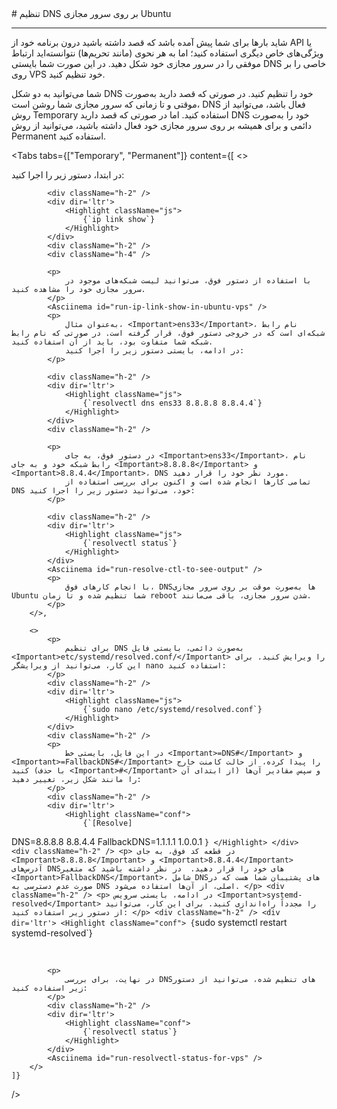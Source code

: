 
<Layout>
<Head>
<title>مستندات تنظیم DNS بر روی سرور مجازی Ubuntu - لیارا</title>
<meta property="og:title" content="مستندات خدمات رایانش ابری لیارا" />
<meta property="og:description" content="مستندات مربوط به نحوه تنظیم DNS بر روی سرور مجازی Ubuntu در سرور مجازی Ubuntu در لیارا"  />
</Head>
# تنظیم DNS بر روی سرور مجازی Ubuntu
<hr className="mb-2" />

شاید بارها برای شما پیش آمده باشد که قصد داشته باشید درون برنامه خود از API یا ویژگی‌های خاص دیگری استفاده کنید؛ اما به هر نحوی (مانند تحریم‌ها) نتوانسته‌اید ارتباط موفقی را در سرور مجازی خود شکل دهید. در این صورت شما بایستی DNS خاصی را بر روی VPS خود تنظیم کنید.

<div className="h-4" />

شما می‌توانید به دو شکل DNS خود را تنظیم کنید. در صورتی که قصد دارید به‌صورت موقتی و تا زمانی که سرور مجازی شما روشن است، DNS فعال باشد، می‌توانید از روش Temporary استفاده کنید. اما در صورتی که قصد دارید DNS خود را به‌صورت دائمی و برای همیشه بر روی سرور مجازی خود فعال داشته باشید، می‌توانید از روش Permanent استفاده کنید.


<Tabs 
    tabs={["Temporary", "Permanent"]} 
    content={[
        <>
            <p>
                در ابتدا، دستور زیر را اجرا کنید:
            </p>

            <div className="h-2" />
            <div dir='ltr'>
                <Highlight className="js">
                    {`ip link show`}
                </Highlight>
            </div>
            <div className="h-2" />
            <div className="h-4" />

            <p>
                با استفاده از دستور فوق، می‌توانید لیست شبکه‌های موجود در سرور مجازی خود را مشاهده کنید.
            </p>
            <Asciinema id="run-ip-link-show-in-ubuntu-vps" />
            <p>
                به‌عنوان مثال، <Important>ens33</Important>، نام رابط شبکه‌ای است که در خروجی دستور فوق، قرار گرفته است. در صورتی که نام رابط شبکه شما متفاوت بود، باید از آن استفاده کنید.
                در ادامه، بایستی دستور زیر را اجرا کنید:
            </p>

            <div className="h-2" />
            <div dir='ltr'>
                <Highlight className="js">
                    {`resolvectl dns ens33 8.8.8.8 8.8.4.4`}
                </Highlight>
            </div>
            <div className="h-2" />

            <p>
                در دستور فوق، به جای <Important>ens33</Important>، نام رابط شبکه خود و به جای <Important>8.8.8.8</Important> و <Important>8.8.4.4</Important>، DNS مورد نظر خود را قرار دهید. 
                تمامی کارها انجام شده است و اکنون برای بررسی استفاده از DNS خود، می‌توانید دستور زیر را اجرا کنید:
            </p>

            <div className="h-2" />
            <div dir='ltr'>
                <Highlight className="js">
                    {`resolvectl status`}
                </Highlight>
            </div>
            <Asciinema id="run-resolve-ctl-to-see-output" /> 
            <p>
                با انجام کارهای فوق، DNSها به‌صورت موقت بر روی سرور مجازی Ubuntu شما تنظیم شده و تا زمان reboot شدن سرور مجازی، باقی می‌مانند.
            </p>
        </>,

        <>
            <p>
                برای تنظیم DNS به‌صورت دائمی، بایستی فایل <Important>etc/systemd/resolved.conf/</Important> را ویرایش کنید. برای این کار، می‌توانید از ویرایشگر nano استفاده کنید:
            </p>
            <div className="h-2" />
            <div dir='ltr'>
                <Highlight className="js">
                    {`sudo nano /etc/systemd/resolved.conf`}
                </Highlight>
            </div>            
            <div className="h-2" />
            <p>
                در این فایل، بایستی خط <Important>=DNS#</Important> و <Important>=FallbackDNS#</Important> را پیدا کرده، از حالت کامنت خارج کنید (با حذف <Important>#</Important> از ابتدای آن) و سپس مقادیر آن‌ها را مانند شکل زیر، تغییر دهید:
            </p>
            <div className="h-2" />
            <div dir='ltr'>
                <Highlight className="conf">
                    {`[Resolve]
DNS=8.8.8.8 8.8.4.4
FallbackDNS=1.1.1.1 1.0.0.1
`}
                </Highlight>
            </div>            
            <div className="h-2" />
            <p>
                در قطعه کد فوق، به جای <Important>8.8.8.8</Important> و <Important>8.8.4.4</Important> آدرس‌های DNSهای خود را قرار دهید. 
                در نظر داشته باشید که متغیر <Important>FallbackDNS</Important>، شامل DNSهای پشتیبان شما هست که در صورت عدم دسترسی به DNS اصلی، از آن‌ها استفاده می‌شود.
            </p>
            <div className="h-2" />
            <p>
                در ادامه، بایستی سرویس <Important>systemd-resolved</Important> را مجدداً راه‌اندازی کنید. برای این کار، می‌توانید از دستور زیر استفاده کنید:
            </p>
            <div className="h-2" />
            <div dir='ltr'>
                <Highlight className="conf">
                    {`sudo systemctl restart systemd-resolved`}
                </Highlight>
            </div>            
            <div className="h-2" />

            <p>
                در نهایت، برای بررسی DNSهای تنظیم شده، می‌توانید از دستور زیر استفاده کنید:
            </p>
            <div className="h-2" />
            <div dir='ltr'>
                <Highlight className="conf">
                    {`resolvectl status`}
                </Highlight>
            </div>            
            <Asciinema id="run-resolvectl-status-for-vps" />
        </>
    ]}
/>


</Layout>